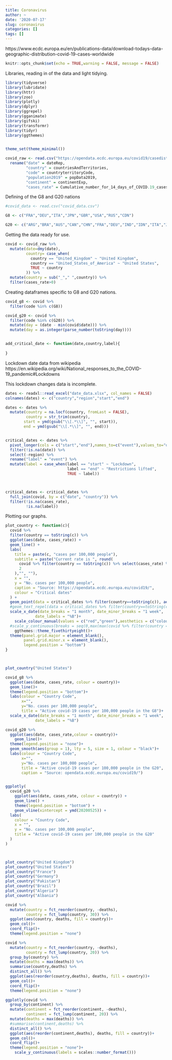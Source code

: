 ```yaml
---
title: Coronavirus
author: ~
date: '2020-07-17'
slug: coronavirus
categories: []
tags: []
---
```


https://www.ecdc.europa.eu/en/publications-data/download-todays-data-geographic-distribution-covid-19-cases-worldwide

```r
knitr::opts_chunk$set(echo = TRUE,warning = FALSE, message = FALSE)
```

Libraries, reading in of the data and light tidying.

```r
library(tidyverse)
library(lubridate)
library(httr)
library(zoo)
library(plotly)
library(dplyr)
library(ggrepel)
library(gganimate)
library(gifski)
library(transformr)
library(tidyr)
library(ggthemes)


theme_set(theme_minimal())

covid_raw <- read.csv("https://opendata.ecdc.europa.eu/covid19/casedistribution/csv", na.strings = "", fileEncoding = "UTF-8-BOM") %>% 
  rename("date" = dateRep,
         "country" = countriesAndTerritories,
         "code" = countryterritoryCode,
         "population2019" = popData2019,
         "continent" = continentExp,
         "cases_rate" = Cumulative_number_for_14_days_of_COVID.19_cases_per_100000)
```

Defining of the G8 and G20 nations

```r
#covid_data <- read.csv("covid_data.csv")

G8 <- c("FRA","DEU","ITA","JPN","GBR","USA","RUS","CDN")

G20 <- c("ARG","BRA","AUS","CAN","CHN","FRA","DEU","IND","IDN","ITA","JPN","KOR","MEX","RUS","SAU","ZAF","TUR","GBR","USA")


```

Getting the data ready for use.

```r
covid <- covid_raw %>%
  mutate(date=dmy(date),
         country= case_when(
           country == "United_Kingdom" ~ "United Kingdom",
           country == "United_States_of_America" ~ "United States",
           TRUE ~ country
         )) %>% 
  mutate(country = sub("_"," ",country)) %>% 
  filter(cases_rate>0)
```

Creating dataframes specific to G8 and G20 nations.

```r
covid_g8 <- covid %>% 
  filter(code %in% c(G8))

covid_g20 <- covid %>% 
  filter(code %in% c(G20)) %>% 
  mutate(day = (date - min(covid$date))) %>%
  mutate(day = as.integer(parse_number(toString(day))))


add_critical_date <- function(date,country,label){
  
}

```

Lockdown date data from wikipedia
https://en.wikipedia.org/wiki/National_responses_to_the_COVID-19_pandemic#Lockdowns

This lockdown changes data is incomplete.

```r
dates <- readxl::read_excel("date_data.xlsx", col_names = FALSE)
colnames(dates) <- c("country","region","start","end")

dates <- dates %>%
  mutate(country = na.locf(country, fromLast = FALSE),
         country = str_trim(country),
        start = ymd(gsub("\\[.*\\]", "", start)),
        end = ymd(gsub("\\[.*\\]", "", end)))


critical_dates <- dates %>% 
  pivot_longer(cols = c("start","end"),names_to=c("event"),values_to="date") %>% 
  filter(!is.na(date)) %>% 
  select(-region) %>% 
  rename("label" = "event") %>% 
  mutate(label = case_when(label == "start" ~ "Lockdown",
                           label == "end" ~ "Restrictions lifted",
                           TRUE ~ label))



critical_dates <- critical_dates %>% 
  full_join(covid, by = c("date", "country")) %>% 
  filter(!is.na(cases_rate),
         !is.na(label))


```


Plotting our graphs.

```r
plot_country <- function(c){
  covid %>% 
  filter(country == toString(c)) %>%
  ggplot(aes(date, cases_rate)) +
  geom_line() +
  labs(
    title = paste(c, "cases per 100,000 people"),
    subtitle = paste("Current rate is ", round(
      covid %>% filter(country == toString(c)) %>% select(cases_rate) %>% head(1),
      2
    ),"", ""),
    x = "",
    y = "No. cases per 100,000 people",
    caption = "Source: https://opendata.ecdc.europa.eu/covid19/",
    colour = "Critical dates"
  ) +
  geom_point(data = critical_dates %>% filter(country==toString(c)), aes(date,cases_rate, colour = label),shape=18,size=4)+
  #geom_text_repel(data = critical_dates %>% filter(country==toString(c)),aes(x=date, y=cases_rate, label=label),size=3, angle = 90, nudge_y = 20)+
  scale_x_date(date_breaks = "1 month", date_minor_breaks = "1 week",
             date_labels = "%B")+
    scale_colour_manual(values = c("red","green"),aesthetics = c("colour"))+
  #scale_y_continuous(breaks = seq(0,max(max(covid %>% filter(country == toString(c)) %>% select(cases_rate))), floor(max(covid %>% filter(country == toString(c)) %>% select(cases_rate))/10)))+
    ggthemes::theme_fivethirtyeight()+
  theme(panel.grid.major = element_blank(),
        panel.grid.minor.x = element_blank(),
        legend.position = "bottom")
}



plot_country("United States")
```


```r
covid_g8 %>% 
  ggplot(aes(date, cases_rate, colour = country))+
  geom_line()+
  theme(legend.position = "bottom")+
  labs(colour = "Country Code",
       x="",
       y="No. cases per 100,000 people",
       title = "Active covid-19 cases per 100,000 people in the G8")+
  scale_x_date(date_breaks = "1 month", date_minor_breaks = "1 week",
             date_labels = "%B")

covid_g20 %>% 
  ggplot(aes(date, cases_rate,colour = country))+
    geom_line()+
  theme(legend.position = "none")+
  geom_smooth(aes(group = 1), lty = 5, size = 1, colour = "black")+
  labs(colour = "Country Code",
       x="",
       y="No. cases per 100,000 people",
       title = "Active covid-19 cases per 100,000 people in the G20",
       caption = "Source: opendata.ecdc.europa.eu/covid19/")


ggplotly(
  covid_g20 %>%
    ggplot(aes(date, cases_rate, colour = country)) +
    geom_line() +
    theme(legend.position = "bottom") +
    geom_vline(xintercept = ymd(20200525)) +
  labs(
    colour = "Country Code",
    x = "",
    y = "No. cases per 100,000 people",
    title = "Active covid-19 cases per 100,000 people in the G20"
  )
)




```

```r
plot_country("United Kingdom")
plot_country("United States")
plot_country("France")
plot_country("Germany")
plot_country("Pakistan")
plot_country("Brazil")
plot_country("Algeria")
plot_country("Albania")


```

```r
covid %>% 
  mutate(country = fct_reorder(country, -deaths),
         country = fct_lump(country, 30)) %>% 
  ggplot(aes(country, deaths, fill = country))+
  geom_col()+
  coord_flip()+
  theme(legend.position = "none")

covid %>% 
  mutate(country = fct_reorder(country, -deaths),
         country = fct_lump(country, 20)) %>% 
  group_by(country) %>% 
  mutate(deaths = max(deaths)) %>% 
  summarise(country,deaths) %>% 
  distinct_all() %>% 
  ggplot(aes(reorder(country,deaths), deaths, fill = country))+
  geom_col()+
  coord_flip()+
  theme(legend.position = "none")

ggplotly(covid %>% 
  group_by(continent) %>% 
  mutate(continent = fct_reorder(continent, -deaths),
         continent = fct_lump(continent, 20)) %>% 
  mutate(deaths = max(deaths)) %>% 
  #summarise(continent,deaths) %>% 
  distinct_all() %>% 
  ggplot(aes(reorder(continent,deaths), deaths, fill = country))+
  geom_col()+
  coord_flip()+
  theme(legend.position = "none")+
    scale_y_continuous(labels = scales::number_format()))
```

```r

```

